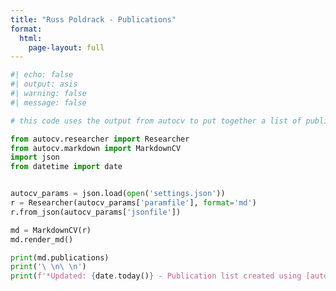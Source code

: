 ```yaml
---
title: "Russ Poldrack - Publications"
format:
  html:
    page-layout: full
---
```


```python
#| echo: false
#| output: asis
#| warning: false
#| message: false

# this code uses the output from autocv to put together a list of publications

from autocv.researcher import Researcher
from autocv.markdown import MarkdownCV
import json
from datetime import date


autocv_params = json.load(open('settings.json'))
r = Researcher(autocv_params['paramfile'], format='md')
r.from_json(autocv_params['jsonfile'])

md = MarkdownCV(r)
md.render_md()

print(md.publications)
print('\ \n\ \n')
print(f'*Updated: {date.today()} - Publication list created using [autocv](https://github.com/poldrack/autoCV)*')


```
